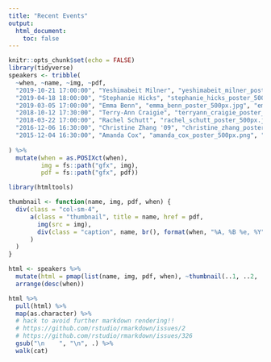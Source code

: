```yaml
---
title: "Recent Events"
output:
  html_document:
    toc: false
---
```


```r
knitr::opts_chunk$set(echo = FALSE)
library(tidyverse)
speakers <- tribble(
  ~when, ~name, ~img, ~pdf, 
  "2019-10-21 17:00:00", "Yeshimabeit Milner", "yeshimabeit_milner_poster_500px.jpg", "yeshimabeit_milner_poster.pdf",
  "2019-04-18 18:00:00", "Stephanie Hicks", "stephanie_hicks_poster_500px.jpg", "stephanie_hicks_poster.pdf",
  "2019-03-05 17:00:00", "Emma Benn", "emma_benn_poster_500px.jpg", "emma_benn_poster.pdf",
  "2018-10-12 17:30:00", "Terry-Ann Craigie", "terryann_craigie_poster_500px.jpg", "terryann_craigie_poster.pdf",
  "2018-03-22 17:00:00", "Rachel Schutt", "rachel_schutt_poster_500px.jpg", "rachel_schutt_poster.pdf",
  "2016-12-06 16:30:00", "Christine Zhang '09", "christine_zhang_poster_500px.jpg", "christine_zhang_poster.pdf",
  "2015-12-04 16:30:00", "Amanda Cox", "amanda_cox_poster_500px.png", "amanda_cox_poster.pdf",
  
) %>%
  mutate(when = as.POSIXct(when), 
         img = fs::path("gfx", img),
         pdf = fs::path("gfx", pdf))

```

<div class="row">

```r
library(htmltools)

thumbnail <- function(name, img, pdf, when) {
  div(class = "col-sm-4",
      a(class = "thumbnail", title = name, href = pdf,
        img(src = img),
        div(class = "caption", name, br(), format(when, "%A, %B %e, %Y"))
      )
  )
}

html <- speakers %>%
  mutate(html = pmap(list(name, img, pdf, when), ~thumbnail(..1, ..2, ..3, ..4))) %>%
  arrange(desc(when)) 

html %>%
  pull(html) %>%
  map(as.character) %>%
  # hack to avoid further markdown rendering!!
  # https://github.com/rstudio/rmarkdown/issues/2
  # https://github.com/rstudio/rmarkdown/issues/326
  gsub("\n    ", "\n", .) %>%
  walk(cat)
```

</div>
